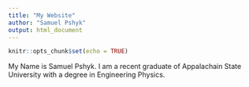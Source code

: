 ```yaml
---
title: "My Website"
author: "Samuel Pshyk"
output: html_document
---
```


```r
knitr::opts_chunk$set(echo = TRUE)
```
My Name is Samuel Pshyk. I am a recent graduate of Appalachain State University with a degree in Engineering Physics. 